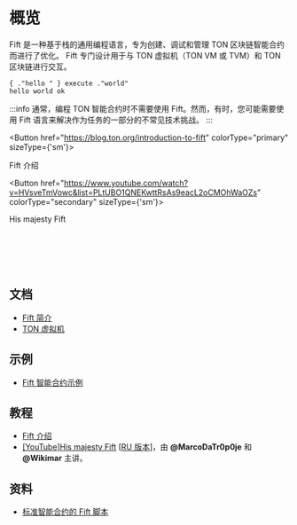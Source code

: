 
# 概览

Fift 是一种基于栈的通用编程语言，专为创建、调试和管理 TON 区块链智能合约而进行了优化。
Fift 专门设计用于与 TON 虚拟机（TON VM 或 TVM）和 TON 区块链进行交互。

```fift
{ ."hello " } execute ."world"
hello world ok
```

:::info
通常，编程 TON 智能合约时不需要使用 Fift。然而，有时，您可能需要使用 Fift 语言来解决作为任务的一部分的不常见技术挑战。
:::

<Button href="https://blog.ton.org/introduction-to-fift"
colorType="primary" sizeType={'sm'}>

Fift 介绍

</Button>

<Button href="https://www.youtube.com/watch?v=HVsveTmVowc&list=PLtUBO1QNEKwttRsAs9eacL2oCMOhWaOZs"
          colorType="secondary" sizeType={'sm'}>

His majesty Fift

</Button>

<br></br><br></br>

## 文档

- [Fift 简介](https://ton.org/fiftbase.pdf)
- [TON 虚拟机](/learn/tvm-instructions/tvm-overview)

## 示例

- [Fift 智能合约示例](/develop/smart-contracts/examples#fift-smart-contracts)

## 教程

- [Fift 介绍](https://blog.ton.org/introduction-to-fift)
- [\[YouTube\]His majesty Fift](https://www.youtube.com/watch?v=HVsveTmVowc&list=PLtUBO1QNEKwttRsAs9eacL2oCMOhWaOZs) \[[RU 版本](https://www.youtube.com/playlist?list=PLyDBPwv9EPsCYG-hR4N5FRTKUkfM8POgh)]，由 **@MarcoDaTr0p0je** 和 **@Wikimar** 主讲。

## 资料

- [标准智能合约的 Fift 脚本](https://github.com/ton-blockchain/ton/tree/master/crypto/smartcont)
